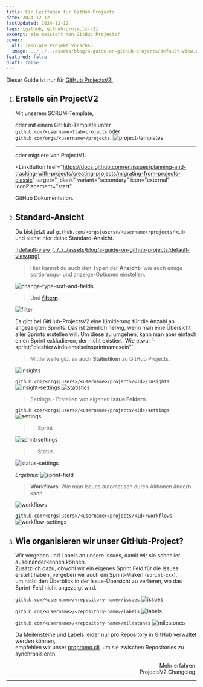 ```yaml
---
title: Ein Leitfaden für GitHub Projects
date: 2024-12-12
lastUpdated: 2024-12-12
tags: [github, github-projects-v2]
excerpt: Wie meistert man GitHub Projects?
cover:
  alt: Template Projekt Vorschau
  image: ../../../assets/blog/a-guide-on-github-projects/default-view.png
featured: false
draft: false
---
```



<Aside type="caution">Dieser Guide ist nur für <a href="https://docs.github.com/en/issues/planning-and-tracking-with-projects/learning-about-projects/about-projects" target="_blank">GitHub ProjectsV2!</a></Aside>

<Steps>

1. ## Erstelle ein ProjectV2

    Mit unserem SCRUM-Template,

    <LinkCard
      title="Propromo's GitHub SCRUM Template"
      href="/blog/how-to-use-propromos-github-scrum-template-project"
      description="How to use Propromo's GitHub SCRUM Template Project?"
    />

    oder mit einem GitHub-Template unter<br />`github.com/<username>?tab=projects` oder `github.com/orgs/<username>/projects`.
    ![project-templates](../../../assets/blog/a-guide-on-github-projects/project-templates.png)
    
    ---

    oder migriere von ProjectV1:

    <LinkButton
      href="https://docs.github.com/en/issues/planning-and-tracking-with-projects/creating-projects/migrating-from-projects-classic"
      target="_blank"
      variant="secondary"
      icon="external"
      iconPlacement="start"
    >
      GitHub Dokumentation.
    </LinkButton>

2. ## Standard-Ansicht

    Du bist jetzt auf `github.com/<orgs|users>/<username>/projects/<id>`  
    und siehst hier deine Standard-Ansicht.

    <a href="https://github.com/orgs/propromo-software/projects/1/views/1" target="_blank">
        ![default-view](../../../assets/blog/a-guide-on-github-projects/default-view.png)
    </a>

    > Hier kannst du auch den Typen der **Ansicht**- wie auch einige sortierungs- und anzeige-Optionen einstellen.

    ![change-type-sort-and-fields](../../../assets/blog/a-guide-on-github-projects/change-type-sort-and-fields.png)
    
    > Und [**filtern**](https://docs.github.com/en/issues/planning-and-tracking-with-projects/customizing-views-in-your-project/filtering-projects).

    ![filter](../../../assets/blog/a-guide-on-github-projects/filter.png)

    <Aside type="note">
      Es gibt bei GitHub-ProjectsV2 eine Limitierung für die Anzahl an angezeigten Sprints.  
      Das ist ziemlich nervig, wenn man eine Übersicht aller Sprints erstellen will.  
      Um diese zu umgehen, kann man aber einfach einen Sprint exkludieren, der nicht existiert.  
      Wie etwa: `-sprint:"dieshierwirdniemalseinsprintnamesein"`.
    </Aside>

    > Mittlerweile gibt es auch **Statistiken** zu GitHub Projects.

    ![insights](../../../assets/blog/a-guide-on-github-projects/insights.png)

    `github.com/<orgs|users>/<username>/projects/<id>/insights`
    ![insight-settings](../../../assets/blog/a-guide-on-github-projects/insight-settings.png)
    ![statistics](../../../assets/blog/a-guide-on-github-projects/statistics.png)

    > Settings - Erstellen von eigenen **Issue Felder**n

    `github.com/<orgs|users>/<username>/projects/<id>/settings`
    ![settings](../../../assets/blog/a-guide-on-github-projects/settings.png)

    > &nbsp;&nbsp;&nbsp;&nbsp; Sprint

    ![sprint-settings](../../../assets/blog/a-guide-on-github-projects/sprint-settings.png)

    > &nbsp;&nbsp;&nbsp;&nbsp; Status

    ![status-settings](../../../assets/blog/a-guide-on-github-projects/status-settings.png)

    *Ergebnis:*
    ![sprint-field](../../../assets/blog/a-guide-on-github-projects/sprint-field.png)

    > **Workflows**: Wie man Issues automatisch durch Aktionen ändern kann.

    ![workflows](../../../assets/blog/a-guide-on-github-projects/workflows.png)

    `github.com/<orgs|users>/<username>/projects/<id>/workflows`
    ![workflow-settings](../../../assets/blog/a-guide-on-github-projects/workflow-settings.png)

3. ## Wie organisieren wir unser GitHub-Project?

    Wir vergeben <Badge text="userstory" variant="note" /> und <Badge text="task" variant="success" /> Labels an unsere Issues, damit wir sie schneller auseinanderkennen können.  
    Zusätzlich dazu, obwohl wir ein eigenes Sprint Feld für die Issues erstellt haben, vergeben wir auch ein Sprint-Makerl (`sprint-xxx`),  
    um nicht den Überblick in der Issue-Übersicht zu verlieren, wo das Sprint-Feld nicht angezeigt wird.

    `github.com/<username>/<repository-name>/issues`
    ![issues](../../../assets/blog/a-guide-on-github-projects/issues.png)

    `github.com/<username>/<repository-name>/labels`
    ![labels](../../../assets/blog/a-guide-on-github-projects/labels.png)

    `github.com/<username>/<repository-name>/milestones`
    ![milestones](../../../assets/blog/a-guide-on-github-projects/milestones.png)

    Da Meilensteine und Labels leider nur pro Repository in GitHub verwaltet werden können,  
    empfehlen wir unser [propromo.cli](https://github.com/propromo-software/propromo.cli), um sie zwischen Repositories zu synchronisieren.

</Steps>

<div>
    <LinkButton
      style="display: flex; margin-left: auto; width: fit-content;"
      href="https://docs.github.com/de/issues/planning-and-tracking-with-projects"
      target="_blank"
      variant="primary"
      icon="github"
      iconPlacement="start"
    >
      Mehr erfahren.
    </LinkButton>
    <LinkButton
      style="display: flex; margin-left: auto; width: fit-content;"
      href="https://github.blog/changelog/label/projects"
      target="_blank"
      variant="primary"
      icon="github"
      iconPlacement="start"
    >
      ProjectsV2 Changelog.
    </LinkButton>
</div>

---

<LinkCard
  title="Propromo's GitHub SCRUM Template"
  href="/blog/how-to-use-propromos-github-scrum-template-project"
  description="How to use Propromo's GitHub SCRUM Template Project?"
/>
